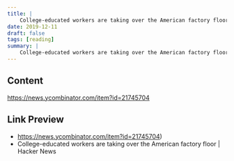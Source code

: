 ```yaml
---
title: |
    College-educated workers are taking over the American factory floor
date: 2019-12-11
draft: false
tags: [reading]
summary: |
    College-educated workers are taking over the American factory floor
---
```


## Content

https://news.ycombinator.com/item?id=21745704

## Link Preview

- https://news.ycombinator.com/item?id=21745704)
- College-educated workers are taking over the American factory floor | Hacker News
